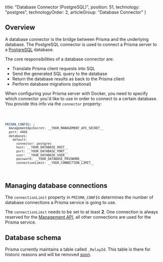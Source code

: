 
  title: "Database Connector (PostgreSQL)",
  position: 51,
  technology: "postgres",
  technologyOrder: 2,
  articleGroup: "Database Connector"
}

## Overview

A database connector is the bridge between Prisma and the underlying database. The PostgreSQL connector is used to connect a Prisma server to a [PostgreSQL](https://www.postgresql.org/) database. 

The core responsibilities of a database connector are:

- Translate Prisma client requests into SQL
- Send the generated SQL query to the database
- Return the database results as back to the Prisma client
- Perform database migrations (optional)

When configuring your Prisma server with Docker, you need to specify which connector you'd like to use in order to connect to a certain database. You provide this info via the `connector` property:

<Code lines="6">

```yml
PRISMA_CONFIG: |
  managementApiSecret: __YOUR_MANAGEMENT_API_SECRET__
  port: 4466
  databases:
    default:
      connector: postgres
      host: __YOUR_DATABASE_HOST__
      port: __YOUR_DATABASE_PORT__
      user: __YOUR_DATABASE_USER__
      password: __YOUR_DATABASE_PASSWORD__
      connectionLimit: __YOUR_CONNECTION_LIMIT__
```

</Code>

## Managing database connections

The `connectionLimit` property in `PRISMA_CONFIG` determines the number of database connections a Prisma service is going to use.

<Warning>

The `connectionLimit` needs to be set to at least **2**. One connection is always reserved for the [Management API](foe1), all other connections are used for the Prisma service.

</Warning>

## Database schema

Prisma currently maintains a table called `_RelayId`. This table is there for historic reasons and will be removed [soon](https://github.com/prisma/prisma/issues/4101).